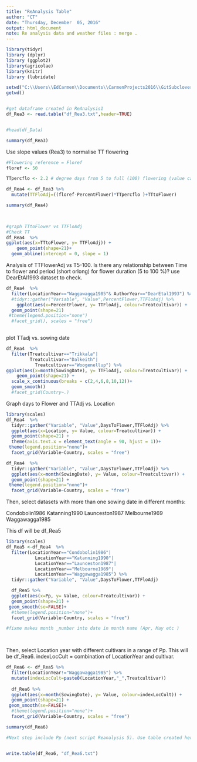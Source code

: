```yaml
---
title: "ReAnalysis Table"
author: "CT"
date: "Thursday, December  05, 2016"
output: html_document
note: Re analysis data and weather files : merge .
---
```


```r
library(tidyr)
library (dplyr)
library (ggplot2)
library(agricolae)
library(knitr)
library (lubridate)

```
 


```r
setwd("C:\\Users\\EdCarmen\\Documents\\CarmenProjects2016\\GitSubclover\\ReAnalysis")
getwd()


#get dataframe created in ReAnalysis1
df_Rea3 <- read.table("df_Rea3.txt",header=TRUE)


#head(df_Data)

summary(df_Rea3)

```

Use slope values (Rea3) to normalise TT flowering 

```r
#Flowering reference = Floref
floref <- 50

TTpercflo <- 2.2 # degree days from 5 to full (100) flowering (value calculated from DearEtAL1993_Reanalysis3 script 1/0.45)

df_Rea4 <- df_Rea3 %>%
  mutate(TTFloAdj=((floref-PercentFlower)*TTpercflo )+TTtoFlower)

summary(df_Rea4)

  
```


```r
#graph TTtoFlower vs TTFloAdj
#Check TT 
df_Rea4  %>% 
ggplot(aes(x=TTtoFlower, y= TTFloAdj)) +
    geom_point(shape=21)+
  geom_abline(intercept = 0, slope = 1)

```

Analysis of TTFlowerAdj vs T5-100. Is there any relationship between Time to flower and period (short orlong) for flower duration (5 to 100 %)? use DearEtAl1993 dataset to check.


```r
df_Rea4  %>% 
  filter(LocationYear=="Waggawagga1985"& AuthorYear=="DearEtal1993") %>%
  #tidyr::gather("Variable", "Value",PercentFlower,TTFloAdj) %>%
    ggplot(aes(x=PercentFlower, y= TTFloAdj, colour=Treatcultivar)) +
  geom_point(shape=21) 
 #theme(legend.position="none")
  #facet_grid(), scales = "free")
 
```




plot TTadj vs. sowing date

```r
df_Rea4  %>% 
  filter(Treatcultivar=="Trikkala"|
         Treatcultivar=="Dalkeith"|
           Treatcultivar=="Woogenellup") %>%
ggplot(aes(x=month(SowingDate), y= TTFloAdj, colour=Treatcultivar)) +
    geom_point(shape=21) +
  scale_x_continuous(breaks = c(2,4,6,8,10,12))+
  geom_smooth()
  #facet_grid(Country~.)


```


Graph days to Flower and TTAdj vs. Location 


```r
library(scales)
df_Rea4  %>% 
  tidyr::gather("Variable", "Value",DaysToFlower,TTFloAdj) %>%
  ggplot(aes(x=Location, y= Value, colour=Treatcultivar)) +
  geom_point(shape=21) +
  theme(axis.text.x = element_text(angle = 90, hjust = 1))+
 theme(legend.position="none")+
  facet_grid(Variable~Country, scales = "free")


```

```r
df_Rea4  %>% 
  tidyr::gather("Variable", "Value",DaysToFlower,TTFloAdj) %>%
  ggplot(aes(x=month(SowingDate), y= Value, colour=Treatcultivar)) +
  geom_point(shape=21) +
 theme(legend.position="none")+
  facet_grid(Variable~Country, scales = "free")
```







Then, select datasets with more than one sowing date in different months:

Condobolin1986
Katanning1990
Launceston1987
Melbourne1969
Waggawagga1985

This df will be df_Rea5

```r
library(scales)
df_Rea5 <-df_Rea4  %>% 
  filter(LocationYear=="Condobolin1986"| 
           LocationYear=="Katanning1990"|
           LocationYear=="Launceston1987"|
           LocationYear=="Melbourne1969"|
           LocationYear=="Waggawagga1985") %>%
  tidyr::gather("Variable", "Value",DaysToFlower,TTFloAdj)

  df_Rea5 %>% 
  ggplot(aes(x=Pp, y= Value, colour=Treatcultivar)) +
  geom_point(shape=21) +
 geom_smooth(se=FALSE)+
  #theme(legend.position="none")+
  facet_grid(Variable~Country, scales = "free")

#fixme makes month _number into date in month name (Apr, May etc ) 

  

```


Then, select Location year with different cultivars in a range of Pp. This will be df_Rea6.
indexLocCult = combination of LocationYear and cultivar.


```r

df_Rea6 <- df_Rea5 %>% 
  filter(LocationYear!="Waggawagga1985") %>%
  mutate(indexLocCult=paste0(LocationYear,"_",Treatcultivar))
  
  df_Rea6 %>%
  ggplot(aes(x=month(SowingDate), y= Value, colour=indexLocCult)) +
  geom_point(shape=21) +
 geom_smooth(se=FALSE)+
  #theme(legend.position="none")+
  facet_grid(Variable~Country, scales = "free")

summary(df_Rea6)
```


```r

#Next step include Pp (next script Reanalysis 5). Use table created here! 


write.table(df_Rea6, "df_Rea6.txt")

```

